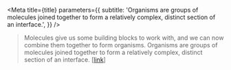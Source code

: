 
<Meta
  title={title}
  parameters={{
    subtitle:
      'Organisms are groups of molecules joined together to form a relatively complex, distinct section of an interface.',
  }}
/>

> Molecules give us some building blocks to work with, and we can now combine them together to form organisms.
> Organisms are groups of molecules joined together to form a relatively complex, distinct section of an interface.
> [[link](https://bradfrost.com/blog/post/atomic-web-design/#organisms)]

<TableOfContents />
